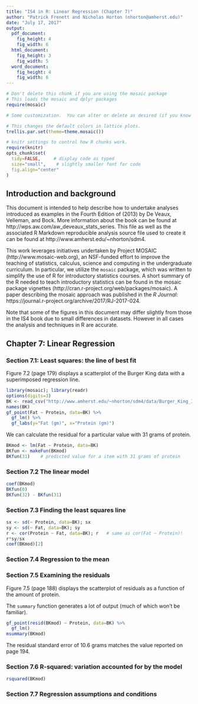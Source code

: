 ```yaml
---
title: "IS4 in R: Linear Regression (Chapter 7)"
author: "Patrick Frenett and Nicholas Horton (nhorton@amherst.edu)"
date: "July 17, 2017"
output: 
  pdf_document:
    fig_height: 4
    fig_width: 6
  html_document:
    fig_height: 3
    fig_width: 5
  word_document:
    fig_height: 4
    fig_width: 6
---
```

  
  
  ```r
# Don't delete this chunk if you are using the mosaic package
# This loads the mosaic and dplyr packages
require(mosaic)
```

```r
# Some customization.  You can alter or delete as desired (if you know what you are doing).

# This changes the default colors in lattice plots.
trellis.par.set(theme=theme.mosaic())  

# knitr settings to control how R chunks work.
require(knitr)
opts_chunk$set(
  tidy=FALSE,     # display code as typed
  size="small",    # slightly smaller font for code
  fig.align="center"
)
```

## Introduction and background 

This document is intended to help describe how to undertake analyses introduced 
as examples in the Fourth Edition of \emph{Intro Stats} (2013) by De Veaux, Velleman, and Bock.
More information about the book can be found at http://wps.aw.com/aw_deveaux_stats_series.  This
file as well as the associated R Markdown reproducible analysis source file used to create it can be found at http://www.amherst.edu/~nhorton/sdm4.

This work leverages initiatives undertaken by Project MOSAIC (http://www.mosaic-web.org), an NSF-funded effort to improve the teaching of statistics, calculus, science and computing in the undergraduate curriculum. In particular, we utilize the `mosaic` package, which was written to simplify the use of R for introductory statistics courses. A short summary of the R needed to teach introductory statistics can be found in the mosaic package vignettes (http://cran.r-project.org/web/packages/mosaic). A paper describing the mosaic approach was published in the *R Journal*: https://journal.r-project.org/archive/2017/RJ-2017-024.

Note that some of the figures in this document may differ slightly from those in the IS4 book due to small differences in datasets. However in all cases the analysis and techniques in R are accurate.

## Chapter 7: Linear Regression

### Section 7.1: Least squares: the line of best fit

Figure 7.2 (page 179) displays a scatterplot of the Burger King data with a superimposed regression line.

```r
library(mosaic); library(readr)
options(digits=3)
BK <- read_csv("http://www.amherst.edu/~nhorton/sdm4/data/Burger_King_Items.csv")
names(BK) 
gf_point(Fat ~ Protein, data=BK) %>%
  gf_lm() %>%
  gf_labs(y="Fat (gm)", x="Protein (gm)")
```

We can calculate the residual for a particular value with 31 grams of protein.

```r
BKmod <- lm(Fat ~ Protein, data=BK)
BKfun <- makeFun(BKmod)
BKfun(31)    # predicted value for a item with 31 grams of protein
```

### Section 7.2 The linear model

```r
coef(BKmod)
BKfun(0)
BKfun(32) - BKfun(31)
```

### Section 7.3 Finding the least squares line

```r
sx <- sd(~ Protein, data=BK); sx
sy <- sd(~ Fat, data=BK); sy
r <- cor(Protein ~ Fat, data=BK); r   # same as cor(Fat ~ Protein)!
r*sy/sx
coef(BKmod)[2]
```


### Section 7.4 Regression to the mean

### Section 7.5 Examining the residuals

Figure 7.5 (page 188) displays the scatterplot of residuals as a function of the amount of protein.

The `summary` function generates a lot of output (much of which won't be familiar).
```r
gf_point(resid(BKmod) ~ Protein, data=BK) %>%
  gf_lm()
msummary(BKmod)
```

The residual standard error of 10.6 grams matches the value reported on page 194.

### Section 7.6 R-squared: variation accounted for by the model

```r
rsquared(BKmod)
```

### Section 7.7 Regression assumptions and conditions
